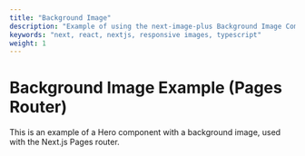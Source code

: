 ```yaml
---
title: "Background Image"
description: "Example of using the next-image-plus Background Image Component with the Pages router."
keywords: "next, react, nextjs, responsive images, typescript"
weight: 1
---
```


# Background Image Example (Pages Router)

This is an example of a Hero component with a background image, used with the Next.js Pages router.

<ExamplesHero
  title="Background image example"
  description="Create stunning websites and applications with our powerful platform. Get started today and bring your ideas to life."
/>
